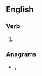 ==English==

===Verb===
{{head|en|verb form}}

# {{en-third-person singular of|resell}}

===Anagrams===
* {{l|en|sellers}}, {{l|en|Sellers}}